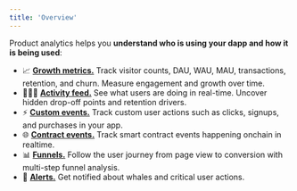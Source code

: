 ```yaml
---
title: 'Overview'
---
```


Product analytics helps you **understand who is using your dapp and how it is being used**: 

- 📈 <a href="/features/product-analytics/growth-metrics">**Growth metrics.**</a> Track visitor counts, DAU, WAU, MAU, transactions, retention, and churn. Measure engagement and growth over time.
- 🏃‍♀️‍➡️ <a href="/features/product-analytics/activity">**Activity feed.**</a> See what users are doing in real-time. Uncover hidden drop-off points and retention drivers. 
- ⚡️ <a href="/features/product-analytics/custom-events">**Custom events.**</a> Track custom user actions such as clicks, signups, and purchases in your app. 
- 🌐 <a href="/features/product-analytics/contract-events">**Contract events.**</a> Track smart contract events happening onchain in realtime. 
- 📊 <a href="/features/product-analytics/funnels">**Funnels.**</a> Follow the user journey from page view to conversion with multi-step funnel analysis.
- 🔔 <a href="/features/product-analytics/alerts">**Alerts.**</a> Get notified about whales and critical user actions.
